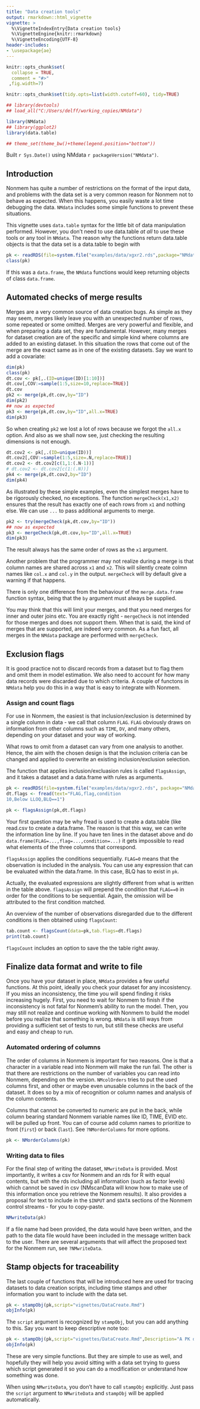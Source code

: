 ---
title: "Data creation tools"
output: rmarkdown::html_vignette
vignette: >
  %\VignetteIndexEntry{Data creation tools}
  %\VignetteEngine{knitr::rmarkdown}
  %\VignetteEncoding{UTF-8}
header-includes:
- \usepackage{ae}
---

```{r, include = FALSE}
knitr::opts_chunk$set(
  collapse = TRUE,
  comment = "#>"
 ,fig.width=7)

knitr::opts_chunk$set(tidy.opts=list(width.cutoff=60), tidy=TRUE)
```

```{r,eval=TRUE,include=FALSE}
## library(devtools)
## load_all("C:/Users/delff/working_copies/NMdata")
```

```{r,setup,include=F}
library(NMdata)
## library(ggplot2)
library(data.table)

## theme_set(theme_bw()+theme(legend.position="bottom"))

```
Built `r Sys.Date()` using NMdata `r packageVersion("NMdata")`.


## Introduction
Nonmem has quite a number of restrictions on the format of the input data, and
problems with the data set is a very common reason for Nonmem not to behave as
expected. When this happens, you easily waste a lot time debugging the
data. `NMdata` includes some simple functions to prevent these situations.

This vignette uses `data.table` syntax for the little bit of data manipulation
performed. However, you don't need to use data.table _at all_ to use these tools
or any tool in `NMdata`. The reason why the functions return data.table objects
is that the data set is a data.table to begin with

```{r}
pk <- readRDS(file=system.file("examples/data/xgxr2.rds",package="NMdata"))
class(pk)
```

If this was a `data.frame`, the `NMdata` functions would keep returning objects
of class `data.frame`.


## Automated checks of merge results
Merges are a very common source of data creation bugs. As simple as they may
seem, merges likely leave you with an unexpected number of rows, some repeated or
some omitted. Merges are very powerful and flexible, and when preparing a data
set, they are fundamental. However, many merges for dataset creation are of the
specific and simple kind where columns are added to an existing dataset. In this
situation the rows that come out of the merge are the exact same as in one of
the existing datasets. Say we want to add a covariate:

```{r}
dim(pk)
class(pk)
dt.cov <- pk[,.(ID=unique(ID)[1:10])]
dt.cov[,COV:=sample(1:5,size=10,replace=TRUE)]
dt.cov
pk2 <- merge(pk,dt.cov,by="ID")
dim(pk2)
## now as expected
pk3 <- merge(pk,dt.cov,by="ID",all.x=TRUE)
dim(pk3)
```

So when creating `pk2` we lost a lot of rows because we forgot the `all.x`
option. And also as we shall now see, just checking the resulting dimensions is not enough.

```{r}
dt.cov2 <- pk[,.(ID=unique(ID))]
dt.cov2[,COV:=sample(1:5,size=.N,replace=TRUE)]
dt.cov2 <- dt.cov2[c(1,1:(.N-1))]
# dt.cov2 <- dt.cov2[c(1:(.N))]
pk4 <- merge(pk,dt.cov2,by="ID")
dim(pk4)
```

As illustrated by these simple examples, even the simplest merges have
to be rigorously checked, no exceptions. The function `mergeCheck(x1,x2)`
ensures that the result has exactly one of each rows from `x1` and
nothing else. We can use `...` to pass additional arguments to merge.

```{r}
pk2 <- try(mergeCheck(pk,dt.cov,by="ID"))
## now as expected
pk3 <- mergeCheck(pk,dt.cov,by="ID",all.x=TRUE)
dim(pk3)
```

The result always has the same order of rows as the `x1` argument.

Another problem that the programmer may not realize during a merge is
that column names are shared across `x1` and `x2`. This will silently create
colmn names like `col.x` and `col.y` in the output. `mergeCheck` will
by default give a warning if that happens.

There
is only one difference from the behaviour of the `merge.data.frame`
function syntax, being that the `by` argument must always be supplied.

You may think that this will limit your merges, and that you need
merges for inner and outer joins etc. You are exactly right -
`mergeCheck` is not intended for those merges and does not support
them. When that is said, the kind of merges that are supported, are
indeed very common. As a fun fact, all merges in the `NMdata` package
are performed with `mergeCheck`. 



## Exclusion flags
It is good practice not to discard records from a dataset but to flag
them and omit them in model estimation. We also need to account for
how many data records were discarded due to which criteria. A couple
of functons in `NMdata` help you do this in a way that is easy to
integrate with Nonmem. 

### Assign and count flags
For use in Nonmem, the easiest is that inclusion/exclusion is
determined by a single column in data - we call that column `FLAG`. `FLAG`
obviously draws on information from other columns such as `TIME`, `DV`,
and many others, depending on your dataset and your way of working.

What
rows to omit from a dataset can vary from one analysis to
another. Hence, the aim with the chosen design is that the inclusion
criteria can be changed and applied to overwrite an existing
inclusion/exclusion selection. 

The function that applies inclusion/excluasion rules is called
`flagsAssign`, and it takes a dataset and a data.frame with rules as
arguments.

```{r}
pk <- readRDS(file=system.file("examples/data/xgxr2.rds", package="NMdata"))
dt.flags <- fread(text="FLAG,flag,condition
10,Below LLOQ,BLQ==1")

pk <- flagsAssign(pk,dt.flags)
```
Your first question may be why fread is used to create a data.table
(like read.csv to create a data.frame. The reason is that this way, we
can write the information line by line. If you have ten lines in the
dataset above and do `data.frame(FLAG=...,flag=...,condition=...)` it gets impossible to read what elements of the three
columns that correspond.

`flagsAssign` applies the conditions sequentially. `FLAG=0` means that
the observation is included in the analysis. You can use any
expression that can be evaluated within the data.frame. In this case,
BLQ has to exist in `pk`.

Actually, the evaluated expressions are slightly different from what
is written in the table above. `flagsAssign` will prepend the
condition that `FLAG==0` in order for the conditions to be
sequential. Again, the omission will be attributed to the first
condition matched.

An overview of the number of observations disregarded due to the
different conditions is then obtained using `flagsCount`:

```{r}
tab.count <- flagsCount(data=pk,tab.flags=dt.flags)
print(tab.count)
```

`flagsCount` includes an option to save the the table right away.

## Finalize data format and write to file
Once you have your dataset in place, `NMdata` provides a few useful
functions. At this point, ideally you check your dataset for any
incosistency. If you miss an inconsistency, the time you will spend
finding it risks increasing hugely. First, you need to wait for Nonmem
to finish if the inconsistency is not fatal for Nonmem's ability to
run the model. Then, you may still not realize and continue working
with Nonmem to build the model before you realize that something is
wrong. `NMdata` is still ways from providing a sufficient set of tests
to run, but still these checks are useful and easy and cheap to run.

### Automated ordering of columns
The order of columns in Nonmem is important for two reasons. One is
that a character in a variable read into Nonmem will make the run
fail. The other is that there are restrictions on the number of
variables you can read into Nonmem, depending on the
version. `NMcolOrders` tries to put the used columns first, and
other or maybe even unusable columns in the back of the dataset. It
does so by a mix of recognition or column names and analysis of the
column contents. 

Columns that cannot be converted to numeric are put in the back, while
column bearing standard Nonmem variable names like ID, TIME, EVID etc.
will be pulled up front. You can of course add column names to
prioritize to front (`first`) or back (`last`). See `?NMorderColumns` for
more options.

```{r}
pk <- NMorderColumns(pk)
```

### Writing data to files
For the final step of writing the dataset, `NMwriteData` is
provided. Most importantly, it writes a csv for Nonmem and an rds for
R with equal contents, but with the rds including all information
(such as factor levels) which cannot be saved in csv (NMscanData will
know how to make use of this information once you retrieve the Nonmem
results). It also provides a proposal for text to include in the
`$INPUT` and `$DATA` sections of the Nonmem control
streams - for you to copy-paste. 

```{r}
NMwriteData(pk)
```

If a file name had been provided, the data would have been written,
and the path to the data file would have been included in the message
written back to the user. There are several arguments that will affect
the proposed text for the Nonmem run, see `?NMwriteData`.

## Stamp objects for traceability
The last couple of functions that will be introduced here are used for
tracing datasets to data creation scripts, including time stamps and
other information you want to include with the data set. 

```{r}
pk <- stampObj(pk,script="vignettes/DataCreate.Rmd")
objInfo(pk)
```
The `script` argument is recognized by `stampObj`, but you can add anything to this. Say you want to keep descriptive note too:

```{r}
pk <- stampObj(pk,script="vignettes/DataCreate.Rmd",Description="A PK dataset used for examples.")
objInfo(pk)
```

These are very simple functions. But they are simple to use as well,
and hopefully they will help you avoid sitting with a data set trying
to guess which script generated it so you can do a modification or
understand how something was done.

When using `NMwriteData`, you don't have to call `stampObj`
explicitly. Just pass the `script` argument to `NMwriteData` and
`stampObj` will be applied automatically.


